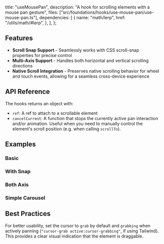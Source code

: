   title: "useMousePan",
  description: "A hook for scrolling elements with a mouse pan gesture",
  files: ["src/foundations/hooks/use-mouse-pan/use-mouse-pan.ts"],
  dependencies: [
    {
      name: "math/lerp",
      href: "/utils/math/#lerp",
    },
  ],
};

## Features

- **Scroll Snap Support** - Seamlessly works with CSS scroll-snap properties for precise control
- **Multi-Axis Support** - Handles both horizontal and vertical scrolling directions
- **Native Scroll Integration** - Preserves native scrolling behavior for wheel and touch events, allowing for a seamless cross-device experience

## API Reference

The hooks returns an object with:

- `ref`: A ref to attach to a scrollable element
- `cancelCurrent`: A function that stops the currently active pan interaction and/or animation. Useful when you need to manually control the element's scroll position (e.g. when calling `scrollTo`).

## Examples

### Basic

<Preview slug="use-mouse-pan" />

### With Snap

<Preview slug="use-mouse-pan-snap" />

### Both Axis

<Preview slug="use-mouse-pan-axis" />

### Simple Carousel

<Preview slug="use-mouse-pan-carousel" />

## Best Practices

For better usability, set the cursor to `grab` by default and `grabbing` when actively panning (`"cursor-grab active:cursor-grabbing"`, if using Tailwind). This provides a clear visual indication that the element is draggable.
